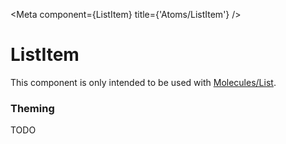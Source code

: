 

<Meta
  component={ListItem}
  title={'Atoms/ListItem'}
/>

# ListItem

This component is only intended to be used with [Molecules/List](/?path=/docs/molecules-progresscounter).

### Theming

TODO
